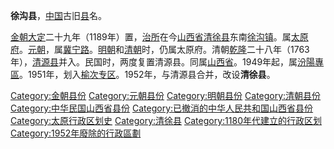 '''徐沟县'''，[[中国|中国]]古旧[[县|县]]名。

[[金朝|金朝]][[大定_(金朝)|大定]]二十九年（1189年）置，[[治所|治所]]在今[[山西省|山西省]][[清徐县|清徐县]]东南[[徐沟镇|徐沟镇]]。属[[太原府|太原府]]。[[元朝|元朝]]，属[[冀宁路|冀宁路]]。[[明朝|明朝]]和[[清朝|清朝]]时，仍属太原府。清朝[[乾隆|乾隆]]二十八年（1763年），[[清源县_(隋朝)|清源县]]并入。民国时，两度复置清源县。同属[[山西省_(中華民國)|山西省]]。1949年起，属[[汾陽專區|汾陽專區]]。1951年，划入[[榆次专区|榆次专区]]。1952年，与清源县合并，改设'''清徐县'''。 

{{中華民國山西省行政區劃}}
{{山西行政区划小作品}}
{{DEFAULTSORT:X}}
[[Category:金朝县份|Category:金朝县份]]
[[Category:元朝县份|Category:元朝县份]]
[[Category:明朝县份|Category:明朝县份]]
[[Category:清朝县份|Category:清朝县份]]
[[Category:中华民国山西省县份|Category:中华民国山西省县份]] 
[[Category:已撤消的中华人民共和国山西省县份|Category:已撤消的中华人民共和国山西省县份]] 
[[Category:太原行政区划史|Category:太原行政区划史]]
[[Category:清徐县|Category:清徐县]]
[[Category:1180年代建立的行政区划|Category:1180年代建立的行政区划]]
[[Category:1952年廢除的行政區劃|Category:1952年廢除的行政區劃]]